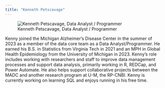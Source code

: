 ```yaml
---
title: "Kenneth Petscavage"
---
```


::: {.grid}

::: {.g-col-6}
![Kenneth Petscavage, Data Analyst / Programmer](../images/landscape-placeholder.svg)
:::

::: {.g-col-6}

Kenny joined the Michigan Alzheimer’s Disease Center in the summer of 2023 as a member of the data core team as a Data Analyst/Programmer. He earned his B.S. in Statistics from Virginia Tech in 2021 and an MPH in Global Health Epidemiology from the University of Michigan in 2023. Kenny’s role includes working with researchers and staff to improve data management processes and support data analysis, primarily working in R, REDCap, and Power Automate. He also helps support collaborative projects between the MADC and another research program at U-M, the RP-CNBI. Kenny is currently working on learning SQL and enjoys running in his free time.   

:::
:::